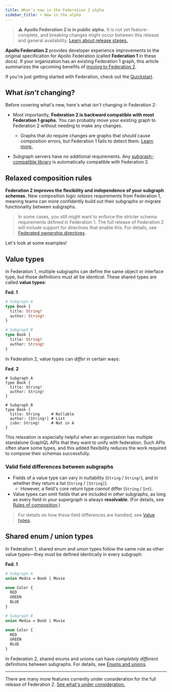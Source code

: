 ```yaml
---
title: What's new in the Federation 2 alpha
sidebar_title: ☀️ New in the alpha
---
```



> ⚠️ **Apollo Federation 2 is in public alpha.** It is not yet feature-complete, and breaking changes might occur between this release and general availability. [Learn about release stages.](https://www.apollographql.com/docs/resources/release-stages/#open-source-release-stages)

**Apollo Federation 2** provides developer experience improvements to the original specification for Apollo Federation (called **Federation 1** in these docs). If your organization has an existing Federation 1 graph, this article summarizes the upcoming benefits of [moving to Federation 2](./moving-to-federation-2/).

If you're just getting started with Federation, check out the [Quickstart](../quickstart/setup/).

## What _isn't_ changing?

Before covering what's new, here's what _isn't_ changing in Federation 2:

* Most importantly, **Federation 2 is backward compatible with most Federation 1 graphs.** You can probably move your existing graph to Federation 2 without needing to make any changes.
    * Graphs that _do_ require changes are graphs that _should_ cause composition errors, but Federation 1 fails to detect them. [Learn more.](./backward-compatibility/#do-i-need-to-modify-my-subgraph-schemas-for-federation-2)

* Subgraph servers have _no_ additional requirements. Any [subgraph-compatible library](../other-servers/) is automatically compatible with Federation 2.

## Relaxed composition rules

**Federation 2 improves the flexibility and independence of your subgraph schemas.** New composition logic _relaxes_ requirements from Federation 1, meaning teams can more confidently build out their subgraphs or migrate functionality between subgraphs.

> In some cases, you still might want to enforce the stricter schema requirements defined in Federation 1. The full release of Federation 2 will include support for directives that enable this. For details, see [Federated ownership directives](../federated-types/restricting-types-fields/).

Let's look at some examples!

## Value types

In Federation 1, multiple subgraphs can define the same object or interface type, but those definitions must all be _identical_. These shared types are called **value types**:

<p style="margin-bottom: 0; font-weight: bold;">Fed. 1</p>

<CodeColumns>

```graphql
# Subgraph A
type Book {
  title: String!
  author: String!
}
```

```graphql
# Subgraph B
type Book {
  title: String!
  author: String!
}
```

</CodeColumns>

In Federation 2, value types can _differ_ in certain ways:

<p style="margin-bottom: 0; font-weight: bold;">Fed. 2</p>

<CodeColumns>

```graphql{3-4}
# Subgraph A
type Book {
  title: String!
  author: String!
}
```

```graphql{3-5}
# Subgraph B
type Book {
  title: String     # Nullable
  author: [String!] # List
  isbn: String!     # Not in A
}
```

</CodeColumns>

This relaxation is especially helpful when an organization has multiple standalone GraphQL APIs that they want to unify with federation. Such APIs often share some types, and this added flexibility reduces the work required to compose their schemas successfully.

### Valid field differences between subgraphs

* Fields of a value type can vary in nullability (`String` / `String!`), and in whether they return a list (`String` / `[String]`).
    * However, a field's _core_ return type _cannot_ differ (`String` / `Int`).
* Value types can omit fields that are included in _other_ subgraphs, as long as every field in your supergraph is always **resolvable**. (For details, see [Rules of composition](../federated-types/composition/#rules-of-composition).)

> For details on how these field differences are handled, see [Value types](../federated-types/types-fields/).

## Shared enum / union types

In Federation 1, shared enum and union types follow the same rule as other value types—they must be defined identically in every subgraph:

<p style="margin-bottom: 0; font-weight: bold;">Fed. 1</p>

<CodeColumns>

```graphql
# Subgraph A
union Media = Book | Movie

enum Color {
  RED
  GREEN
  BLUE
}
```

```graphql
# Subgraph B
union Media = Book | Movie

enum Color {
  RED
  GREEN
  BLUE
}
```

</CodeColumns>

In Federation 2, shared enums and unions can have _completely different_ definitions between subgraphs. For details, see [Enums and unions](../federated-types/types-fields/#enums-and-unions).

---

There are many more features currently under consideration for the full release of Federation 2. [See what's under consideration.](./coming-to-federation-2)
